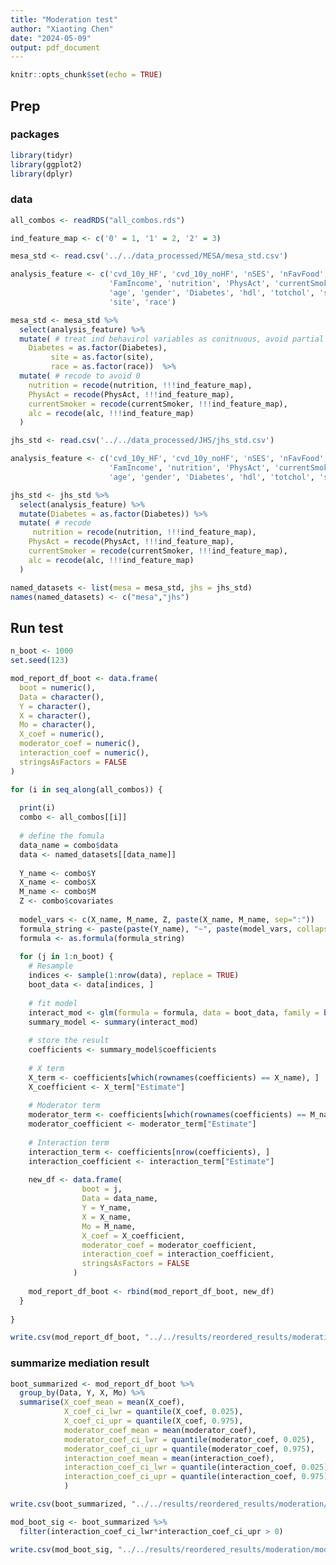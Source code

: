 ```yaml
---
title: "Moderation test"
author: "Xiaoting Chen"
date: "2024-05-09"
output: pdf_document
---
```


```r
knitr::opts_chunk$set(echo = TRUE)
```

## Prep

### packages
```r
library(tidyr)
library(ggplot2)
library(dplyr)
```

### data

```r
all_combos <- readRDS("all_combos.rds")
```

```r
ind_feature_map <- c('0' = 1, '1' = 2, '2' = 3)
```

```r
mesa_std <- read.csv('../../data_processed/MESA/mesa_std.csv')

analysis_feature <- c('cvd_10y_HF', 'cvd_10y_noHF', 'nSES', 'nFavFood', 'nPhysFac', 'nRS',
                      'FamIncome', 'nutrition', 'PhysAct', 'currentSmoker', 'alc',
                      'age', 'gender', 'Diabetes', 'hdl', 'totchol', 'sbp',
                      'site', 'race')

mesa_std <- mesa_std %>%
  select(analysis_feature) %>%
  mutate( # treat ind behavirol variables as conitnuous, avoid partial significant 
    Diabetes = as.factor(Diabetes),
         site = as.factor(site),
         race = as.factor(race))  %>%
  mutate( # recode to avoid 0
    nutrition = recode(nutrition, !!!ind_feature_map),
    PhysAct = recode(PhysAct, !!!ind_feature_map),
    currentSmoker = recode(currentSmoker, !!!ind_feature_map),
    alc = recode(alc, !!!ind_feature_map)
  )


```

```r
jhs_std <- read.csv('../../data_processed/JHS/jhs_std.csv')

analysis_feature <- c('cvd_10y_HF', 'cvd_10y_noHF', 'nSES', 'nFavFood', 'nPhysFac', 'nRS',
                      'FamIncome', 'nutrition', 'PhysAct', 'currentSmoker', 'alc',
                      'age', 'gender', 'Diabetes', 'hdl', 'totchol', 'sbp')

jhs_std <- jhs_std %>%
  select(analysis_feature) %>%
  mutate(Diabetes = as.factor(Diabetes)) %>%
  mutate( # recode 
     nutrition = recode(nutrition, !!!ind_feature_map),
    PhysAct = recode(PhysAct, !!!ind_feature_map),
    currentSmoker = recode(currentSmoker, !!!ind_feature_map),
    alc = recode(alc, !!!ind_feature_map)
  )
```

```r
named_datasets <- list(mesa = mesa_std, jhs = jhs_std)
names(named_datasets) <- c("mesa","jhs")
```

## Run test

```r
n_boot <- 1000
set.seed(123)

mod_report_df_boot <- data.frame(
  boot = numeric(),
  Data = character(),
  Y = character(),
  X = character(),
  Mo = character(),
  X_coef = numeric(),
  moderator_coef = numeric(),
  interaction_coef = numeric(),
  stringsAsFactors = FALSE 
)

for (i in seq_along(all_combos)) {
  
  print(i)  
  combo <- all_combos[[i]]
  
  # define the fomula
  data_name = combo$data
  data <- named_datasets[[data_name]]
  
  Y_name <- combo$Y
  X_name <- combo$X
  M_name <- combo$M
  Z <- combo$covariates
  
  model_vars <- c(X_name, M_name, Z, paste(X_name, M_name, sep=":"))
  formula_string <- paste(paste(Y_name), "~", paste(model_vars, collapse=" + "))
  formula <- as.formula(formula_string)
  
  for (j in 1:n_boot) {
    # Resample 
    indices <- sample(1:nrow(data), replace = TRUE)
    boot_data <- data[indices, ]
    
    # fit model
    interact_mod <- glm(formula = formula, data = boot_data, family = binomial())
    summary_model <- summary(interact_mod)
  
    # store the result
    coefficients <- summary_model$coefficients
    
    # X term
    X_term <- coefficients[which(rownames(coefficients) == X_name), ]
    X_coefficient <- X_term["Estimate"]
  
    # Moderator term
    moderator_term <- coefficients[which(rownames(coefficients) == M_name), ]
    moderator_coefficient <- moderator_term["Estimate"]
    
    # Interaction term
    interaction_term <- coefficients[nrow(coefficients), ]
    interaction_coefficient <- interaction_term["Estimate"]
    
    new_df <- data.frame(
                boot = j,
                Data = data_name,
                Y = Y_name,
                X = X_name,
                Mo = M_name,
                X_coef = X_coefficient,
                moderator_coef = moderator_coefficient,
                interaction_coef = interaction_coefficient,
                stringsAsFactors = FALSE 
              )
  
    mod_report_df_boot <- rbind(mod_report_df_boot, new_df)
  }
  
}

```


```r
write.csv(mod_report_df_boot, "../../results/reordered_results/moderation/mod_report_df_boot.csv", row.names = FALSE)
```

### summarize mediation result 

```r
boot_summarized <- mod_report_df_boot %>%
  group_by(Data, Y, X, Mo) %>%
  summarise(X_coef_mean = mean(X_coef),
            X_coef_ci_lwr = quantile(X_coef, 0.025),
            X_coef_ci_upr = quantile(X_coef, 0.975),
            moderator_coef_mean = mean(moderator_coef),
            moderator_coef_ci_lwr = quantile(moderator_coef, 0.025),
            moderator_coef_ci_upr = quantile(moderator_coef, 0.975),
            interaction_coef_mean = mean(interaction_coef),
            interaction_coef_ci_lwr = quantile(interaction_coef, 0.025),
            interaction_coef_ci_upr = quantile(interaction_coef, 0.975)
            )

write.csv(boot_summarized, "../../results/reordered_results/moderation/mod_boot_summarized.csv", row.names = FALSE)
```

```r
mod_boot_sig <- boot_summarized %>%
  filter(interaction_coef_ci_lwr*interaction_coef_ci_upr > 0)

write.csv(mod_boot_sig, "../../results/reordered_results/moderation/mod_boot_sig.csv", row.names = FALSE)
```
